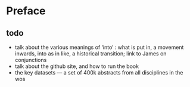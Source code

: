 # Preface

## todo
- talk about the various meanings of 'into' : what is put in, a movement inwards, into as in like, a historical transition; link to James on conjunctions
- talk about the github site, and how to run the book
- the key datasets --- a set of 400k abstracts from all disciplines in the wos
